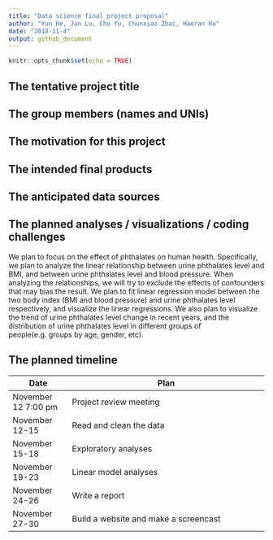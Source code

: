 ```yaml
---
title: "Data science final project proposal"
author: "Yun He, Jun Lu, Chu Yu, Chunxiao Zhai, Haoran Hu"
date: "2018-11-4"
output: github_document
---
```


```r
knitr::opts_chunk$set(echo = TRUE)
```

## The tentative project title

## The group members (names and UNIs)

## The motivation for this project

## The intended final products

## The anticipated data sources

## The planned analyses / visualizations / coding challenges
We plan to focus on the effect of phthalates on human health. Specifically, we plan to analyze the linear relationship between urine phthalates level and BMI, and between urine phthalates level and blood pressure. When analyzing the relationships, we will try to exclude the effects of confounders that may bias the result. We plan to fit linear regression model between the two body index (BMI and blood pressure) and urine phthalates level respectively, and visualize the linear regressions. We also plan to visualize the trend of urine phthalates level change in recent years, and the distribution of urine phthalates level in different groups of people(e.g. groups by age, gender, etc). 

## The planned timeline
Date                  | Plan                        
--------------------- | ------------------------------------------------------------------- 
November 12 7:00 pm   | Project review meeting   
November 12-15        | Read and clean the data   
November 15-18        | Exploratory analyses             
November 19-23        | Linear model analyses                            
November 24-26        | Write a report
November 27-30        | Build a website and make a screencast


